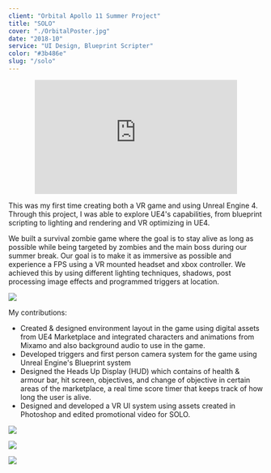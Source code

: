 ```yaml
---
client: "Orbital Apollo 11 Summer Project"
title: "SOLO"
cover: "./OrbitalPoster.jpg"
date: "2018-10"
service: "UI Design, Blueprint Scripter"
color: "#3b486e"
slug: "/solo"
---
```


<center><iframe src="https://player.vimeo.com/video/326231416" width="400" height="225" frameborder="0" allow="autoplay; fullscreen" allowfullscreen></iframe></center>

This was my first time creating both a VR game and using Unreal Engine 4. Through this project, I was able to explore UE4's capabilities, from blueprint scripting to lighting and rendering and VR optimizing in UE4.

We built a survival zombie game where the goal is to stay alive as long as possible while being targeted by zombies and the main boss during our summer break. Our goal is to make it as immersive as possible and experience a FPS using a VR mounted headset and xbox controller. We achieved this by using different lighting techniques, shadows, post processing image effects and programmed triggers at location.

![](./solo3.png)

My contributions:
- Created & designed environment layout in the game using digital assets from UE4 Marketplace and integrated characters and animations from Mixamo and also background audio to use in the game. 
- Developed triggers and first person camera system for the game using Unreal Engine's Blueprint system
- Designed the Heads Up Display (HUD) which contains of health & armour bar, hit screen, objectives, and change of objective in certain areas of the marketplace, a real time score timer that keeps track of how long the user is alive.
- Designed and developed a VR UI system using assets created in Photoshop and edited promotional video for SOLO. 

![](./solo1.png)

![](./solo4.png)

![](./solo2.png)
